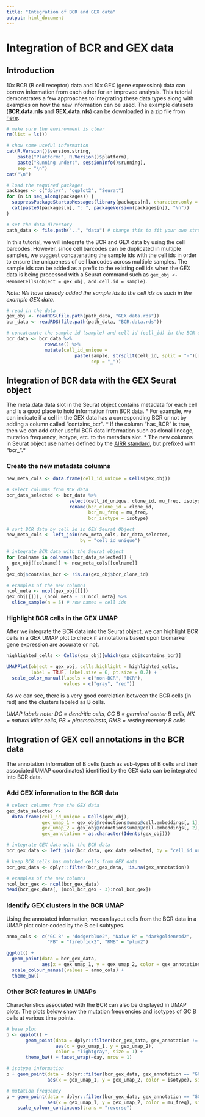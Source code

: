 ```yaml
---
title: "Integration of BCR and GEX data"
output: html_document
---
```


# Integration of BCR and GEX data

## Introduction

10x BCR (B cell receptor) data and 10x GEX (gene expression) data can borrow information from each other for an improved analysis. This tutorial demonstrates a few approaches to integrating these data types along with examples on how the new information can be used. The example datasets (**BCR.data.rds** and **GEX.data.rds**) can be downloaded in a zip file from [here](https://yale.box.com/shared/static/6s8gzxxpfb3vmwx2izn9qur9teultzvu.zip).

```r
# make sure the environment is clear
rm(list = ls())

# show some useful information
cat(R.Version()$version.string,
    paste("Platform:", R.Version()$platform),
    paste("Running under:", sessionInfo()$running),
    sep = "\n")
cat("\n")

# load the required packages
packages <- c("dplyr", "ggplot2", "Seurat")
for (n in seq_along(packages)) {
  suppressPackageStartupMessages(library(packages[n], character.only = TRUE))
  cat(paste0(packages[n], ": ", packageVersion(packages[n]), "\n"))
}

# set the data directory
path_data <- file.path("..", "data") # change this to fit your own structure
```

In this tutorial, we will integrate the BCR and GEX data by using the cell barcodes. However, since cell barcodes can be duplicated in multiple samples, we suggest concatenating the sample ids with the cell ids in order to ensure the uniqueness of cell barcodes across multiple samples. The sample ids can be added as a prefix to the existing cell ids when the GEX data is being processed with a Seurat command such as `gex_obj <- RenameCells(object = gex_obj, add.cell.id = sample)`. 

*Note: We have already added the sample ids to the cell ids as such in the example GEX data.*

```r
# read in the data
gex_obj <- readRDS(file.path(path_data, "GEX.data.rds"))
bcr_data <- readRDS(file.path(path_data, "BCR.data.rds"))

# concatenate the sample id (sample) and cell id (cell_id) in the BCR data
bcr_data <- bcr_data %>%
              rowwise() %>%
              mutate(cell_id_unique =
                         paste(sample, strsplit(cell_id, split = "-")[[1]][1],
                               sep = "_"))
```

## Integration of BCR data with the GEX Seurat object

The meta.data data slot in the Seurat object contains metadata for each cell and is a good place to hold information from BCR data.
* For example, we can indicate if a cell in the GEX data has a corresponding BCR or not by adding a column called “contains_bcr”.
* If the column “has_BCR” is true, then we can add other useful BCR data information such as clonal lineage, mutation frequency, isotype, etc. to the metadata slot.
* The new columns in Seurat object use names defined by the [AIRR standard](https://docs.airr-community.org/en/stable/index.html), but prefixed with "bcr_".*

### Create the new metadata columns

```r
new_meta_cols <- data.frame(cell_id_unique = Cells(gex_obj))

# select columns from BCR data
bcr_data_selected <- bcr_data %>%
                       select(cell_id_unique, clone_id, mu_freq, isotype) %>%
                       rename(bcr_clone_id = clone_id,
                              bcr_mu_freq = mu_freq,
                              bcr_isotype = isotype)

# sort BCR data by cell id in GEX Seurat Object
new_meta_cols <- left_join(new_meta_cols, bcr_data_selected,
                           by = "cell_id_unique")

# integrate BCR data with the Seurat object
for (colname in colnames(bcr_data_selected)) {
  gex_obj[[colname]] <- new_meta_cols[[colname]]
}
gex_obj$contains_bcr <- !is.na(gex_obj$bcr_clone_id)

# examples of the new columns
ncol_meta <- ncol(gex_obj[[]])
gex_obj[[]][, (ncol_meta - 3):ncol_meta] %>%
  slice_sample(n = 5) # row names = cell ids
```

### Highlight BCR cells in the GEX UMAP

After we integrate the BCR data into the Seurat object, we can highlight BCR cells in a GEX UMAP plot to check if annotations based upon biomarker gene expression are accurate or not.

```r
highlighted_cells <- Cells(gex_obj)[which(gex_obj$contains_bcr)]

UMAPPlot(object = gex_obj, cells.highlight = highlighted_cells,
         label = TRUE, label.size = 6, pt.size = 0.7) +
  scale_color_manual(labels = c("non-BCR", "BCR"),
                     values = c("gray", "red"))
```

As we can see, there is a very good correlation between the BCR cells (in red) and the clusters labeled as B cells.

*UMAP labels note: DC = dendritic cells, GC B = germinal center B cells, NK = natural killer cells, PB = plasmablasts, RMB = resting memory B cells*

## Integration of GEX cell annotations in the BCR data 

The annotation information of B cells (such as sub-types of B cells and their associated UMAP coordinates) identified by the GEX data can be integrated into BCR data.

### Add GEX information to the BCR data

```r
# select columns from the GEX data
gex_data_selected <-
  data.frame(cell_id_unique = Cells(gex_obj),
             gex_umap_1 = gex_obj@reductions$umap@cell.embeddings[, 1],
             gex_umap_2 = gex_obj@reductions$umap@cell.embeddings[, 2],
             gex_annotation = as.character(Idents(gex_obj)))

# integrate GEX data with the BCR data
bcr_gex_data <- left_join(bcr_data, gex_data_selected, by = "cell_id_unique")

# keep BCR cells has matched cells from GEX data
bcr_gex_data <- dplyr::filter(bcr_gex_data, !is.na(gex_annotation))

# examples of the new columns
ncol_bcr_gex <- ncol(bcr_gex_data)
head(bcr_gex_data[, (ncol_bcr_gex - 3):ncol_bcr_gex])
```

### Identify GEX clusters in the BCR UMAP

Using the annotated information, we can layout cells from the BCR data in a UMAP
plot color-coded by the B cell subtypes.

```r
anno_cols <- c("GC B" = "dodgerblue2", "Naive B" = "darkgoldenrod2",
               "PB" = "firebrick2", "RMB" = "plum2")

ggplot() +
  geom_point(data = bcr_gex_data,
             aes(x = gex_umap_1, y = gex_umap_2, color = gex_annotation)) +
  scale_colour_manual(values = anno_cols) +
  theme_bw()
```

### Other BCR features in UMAPs

Characteristics associated with the BCR can also be displayed in UMAP plots. The plots below show the mutation frequencies and isotypes of GC B cells at various time points.

```r
# base plot
p <- ggplot() +
       geom_point(data = dplyr::filter(bcr_gex_data, gex_annotation != "GC B"),
                  aes(x = gex_umap_1, y = gex_umap_2),
                  color = "lightgray", size = 1) +
       theme_bw() + facet_wrap(~day, nrow = 1)
```

```r
# isotype information
p + geom_point(data = dplyr::filter(bcr_gex_data, gex_annotation == "GC B"),
               aes(x = gex_umap_1, y = gex_umap_2, color = isotype), size = 1)
```

```r
# mutation frequency
p + geom_point(data = dplyr::filter(bcr_gex_data, gex_annotation == "GC B"),
               aes(x = gex_umap_1, y = gex_umap_2, color = mu_freq), size = 1) +
    scale_colour_continuous(trans = "reverse")
```

